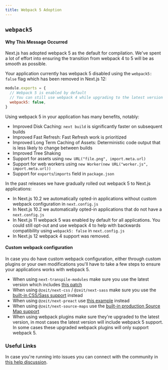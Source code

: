 ```yaml
---
title: Webpack 5 Adoption
---
```


## `webpack5`

#### Why This Message Occurred

Next.js has adopted webpack 5 as the default for compilation. We've spent a lot of effort into ensuring the transition from webpack 4 to 5 will be as smooth as possible.

Your application currently has webpack 5 disabled using the `webpack5: false` flag which has been removed in Next.js 12:

```js filename="next.config.js"
module.exports = {
  // Webpack 5 is enabled by default
  // You can still use webpack 4 while upgrading to the latest version of Next.js by adding the "webpack5: false" flag
  webpack5: false,
}
```

Using webpack 5 in your application has many benefits, notably:

- Improved Disk Caching: `next build` is significantly faster on subsequent builds
- Improved Fast Refresh: Fast Refresh work is prioritized
- Improved Long Term Caching of Assets: Deterministic code output that is less likely to change between builds
- Improved Tree Shaking
- Support for assets using `new URL("file.png", import.meta.url)`
- Support for web workers using `new Worker(new URL("worker.js", import.meta.url))`
- Support for `exports`/`imports` field in `package.json`

In the past releases we have gradually rolled out webpack 5 to Next.js applications:

- In Next.js 10.2 we automatically opted-in applications without custom webpack configuration in `next.config.js`
- In Next.js 10.2 we automatically opted-in applications that do not have a `next.config.js`
- In Next.js 11 webpack 5 was enabled by default for all applications. You could still opt-out and use webpack 4 to help with backwards compatibility using `webpack5: false` in `next.config.js`
- In Next.js 12 webpack 4 support was removed.

#### Custom webpack configuration

In case you do have custom webpack configuration, either through custom plugins or your own modifications you'll have to take a few steps to ensure your applications works with webpack 5.

- When using `next-transpile-modules` make sure you use the latest version which includes [this patch](https://github.com/martpie/next-transpile-modules/pull/179)
- When using `@zeit/next-css` / `@zeit/next-sass` make sure you use the [built-in CSS/Sass support](/docs/pages/building-your-application/styling) instead
- When using `@zeit/next-preact` use [this example](https://github.com/vercel/next.js/tree/canary/examples/using-preact) instead
- When using `@zeit/next-source-maps` use the [built-in production Source Map support](/docs/pages/api-reference/next-config-js/productionBrowserSourceMaps)
- When using webpack plugins make sure they're upgraded to the latest version, in most cases the latest version will include webpack 5 support. In some cases these upgraded webpack plugins will only support webpack 5.

### Useful Links

In case you're running into issues you can connect with the community in [this help discussion](https://github.com/vercel/next.js/discussions/23498).
